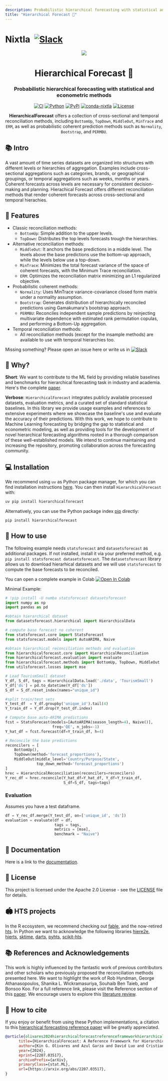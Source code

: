 ```yaml
---
description: Probabilistic hierarchical forecasting with statistical and econometric methods
title: "Hierarchical Forecast 👑"
---
```

# Nixtla &nbsp;[![Slack](https://img.shields.io/badge/Slack-4A154B?&logo=slack&logoColor=white)](https://join.slack.com/t/nixtlacommunity/shared_invite/zt-1pmhan9j5-F54XR20edHk0UtYAPcW4KQ)

<div align="center">
<img src="https://raw.githubusercontent.com/Nixtla/neuralforecast/main/nbs/imgs_indx/logo_mid.png" />
<h1 align="center">Hierarchical Forecast 👑</h1>
<h3 align="center">Probabilistic hierarchical forecasting with statistical and econometric methods</h3>
    
[![CI](https://github.com/Nixtla/hierarchicalforecast/actions/workflows/ci.yml/badge.svg)](https://github.com/Nixtla/hierarchicalforecast/actions/workflows/ci.yml)
[![Python](https://img.shields.io/pypi/pyversions/hierarchicalforecast)](https://pypi.org/project/hierarchicalforecast/)
[![PyPi](https://img.shields.io/pypi/v/hierarchicalforecast?color=blue)](https://pypi.org/project/hierarchicalforecast/)
[![conda-nixtla](https://img.shields.io/conda/vn/conda-forge/hierarchicalforecast?color=seagreen&label=conda)](https://anaconda.org/conda-forge/hierarchicalforecast)
[![License](https://img.shields.io/badge/License-Apache_2.0-blue.svg)](https://github.com/Nixtla/hierarchicalforecast/blob/main/LICENSE)
    
**HierarchicalForecast** offers a collection of cross-sectional and temporal reconciliation methods, including `BottomUp`, `TopDown`, `MiddleOut`, `MinTrace` and `ERM`, as well as probabilistic coherent prediction methods such as `Normality`, `Bootstrap`, and `PERMBU`.
</div>

## 📚 Intro
A vast amount of time series datasets are organized into structures with different levels or hierarchies of aggregation. Examples include cross-sectional aggregations such as categories, brands, or geographical groupings, or temporal aggregations such as weeks, months or years. Coherent forecasts across levels are necessary for consistent decision-making and planning. Hierachical Forecast offers different reconciliation methods that render coherent forecasts across cross-sectional and temporal hierachies. 

## 🎊 Features 

* Classic reconciliation methods:
    - `BottomUp`: Simple addition to the upper levels.
    - `TopDown`: Distributes the top levels forecasts trough the hierarchies.
* Alternative reconciliation methods:
    - `MiddleOut`: It anchors the base predictions in a middle level. The levels above the base predictions use the bottom-up approach, while the levels below use a top-down.
    - `MinTrace`: Minimizes the total forecast variance of the space of coherent forecasts, with the Minimum Trace reconciliation.
    - `ERM`: Optimizes the reconciliation matrix minimizing an L1 regularized objective.
* Probabilistic coherent methods:
    - `Normality`: Uses MinTrace variance-covariance closed form matrix under a normality assumption.
    - `Bootstrap`: Generates distribution of hierarchically reconciled predictions using Gamakumara's bootstrap approach.
    - `PERMBU`: Reconciles independent sample predictions by reinjecting multivariate dependence with estimated rank permutation copulas, and performing a Bottom-Up aggregation.
* Temporal reconciliation methods:
    - All reconciliation methods (except for the insample methods) are available to use with temporal hierarchies too.

Missing something? Please open an issue here or write us in [![Slack](https://img.shields.io/badge/Slack-4A154B?&logo=slack&logoColor=white)](https://join.slack.com/t/nixtlaworkspace/shared_invite/zt-135dssye9-fWTzMpv2WBthq8NK0Yvu6A)

## 📖 Why? 

**Short**: We want to contribute to the ML field by providing reliable baselines and benchmarks for hierarchical forecasting task in industry and academia. Here's the complete [paper](https://arxiv.org/abs/2207.03517).

**Verbose**: `HierarchicalForecast` integrates publicly available processed datasets, evaluation metrics, and a curated set of standard statistical baselines. In this library we provide usage examples and references to extensive experiments where we showcase the baseline's use and evaluate the accuracy of their predictions. With this work, we hope to contribute to Machine Learning forecasting by bridging the gap to statistical and econometric modeling, as well as providing tools for the development of novel hierarchical forecasting algorithms rooted in a thorough comparison of these well-established models. We intend to continue maintaining and increasing the repository, promoting collaboration across the forecasting community.

## 💻 Installation

We recommend using `uv` as Python package manager, for which you can find installation instructions [here](https://docs.astral.sh/uv/getting-started/installation/). You can then install `HierarchicalForecast` with:

```python
uv pip install hierarchicalforecast
```

Alternatively, you can use the Python package index [pip](https://pypi.org) directly:

```python
pip install hierarchicalforecast
```


## 🧬 How to use

The following example needs `statsforecast` and `datasetsforecast` as additional packages. If not installed, install it via your preferred method, e.g. `pip install statsforecast datasetsforecast`.
The `datasetsforecast` library allows us to download hierarhical datasets and we will use `statsforecast` to compute the base forecasts to be reconciled.

You can open a complete example in Colab [![Open In Colab](https://colab.research.google.com/assets/colab-badge.svg)](https://colab.research.google.com/github/nixtla/hierarchicalforecast/blob/main/nbs/examples/TourismSmall.ipynb)

Minimal Example:
```python
# !pip install -U numba statsforecast datasetsforecast
import numpy as np
import pandas as pd

#obtain hierarchical dataset
from datasetsforecast.hierarchical import HierarchicalData

# compute base forecast no coherent
from statsforecast.core import StatsForecast
from statsforecast.models import AutoARIMA, Naive

#obtain hierarchical reconciliation methods and evaluation
from hierarchicalforecast.core import HierarchicalReconciliation
from hierarchicalforecast.evaluation import evaluate
from hierarchicalforecast.methods import BottomUp, TopDown, MiddleOut
from utilsforecast.losses import mse

# Load TourismSmall dataset
Y_df, S_df, tags = HierarchicalData.load('./data', 'TourismSmall')
Y_df['ds'] = pd.to_datetime(Y_df['ds'])
S_df = S_df.reset_index(names="unique_id")

#split train/test sets
Y_test_df  = Y_df.groupby('unique_id').tail(4)
Y_train_df = Y_df.drop(Y_test_df.index)

# Compute base auto-ARIMA predictions
fcst = StatsForecast(models=[AutoARIMA(season_length=4), Naive()],
                     freq='QE', n_jobs=-1)
Y_hat_df = fcst.forecast(df=Y_train_df, h=4)

# Reconcile the base predictions
reconcilers = [
    BottomUp(),
    TopDown(method='forecast_proportions'),
    MiddleOut(middle_level='Country/Purpose/State',
              top_down_method='forecast_proportions')
]
hrec = HierarchicalReconciliation(reconcilers=reconcilers)
Y_rec_df = hrec.reconcile(Y_hat_df=Y_hat_df, Y_df=Y_train_df,
                          S_df=S_df, tags=tags)
```

### Evaluation
Assumes you have a test dataframe.

```python
df = Y_rec_df.merge(Y_test_df, on=['unique_id', 'ds'])
evaluation = evaluate(df = df,
                      tags = tags,
                      metrics = [mse],
                      benchmark = "Naive")
```

## 📖 Documentation
Here is a link to the [documentation](https://nixtlaverse.nixtla.io/hierarchicalforecast/index.html).

## 📃 License
This project is licensed under the Apache 2.0 License - see the [LICENSE](https://github.com/Nixtla/hierarchicalforecast/blob/main/LICENSE) file for details.

## 🏟 HTS projects
In the R ecosystem, we recommend checking out [fable](http://fable.tidyverts.org/), and the now-retired [hts](https://github.com/earowang/hts).
In Python we want to acknowledge the following libraries [hiere2e](https://github.com/rshyamsundar/gluonts-hierarchical-ICML-2021), [hierts](https://github.com/elephaint/hierts), [sktime](https://github.com/sktime/sktime-tutorial-pydata-berlin-2022), [darts](https://github.com/unit8co/darts), [pyhts](https://github.com/AngelPone/pyhts), [scikit-hts](https://github.com/carlomazzaferro/scikit-hts).

## 📚 References and Acknowledgements
This work is highly influenced by the fantastic work of previous contributors and other scholars who previously proposed the reconciliation methods presented here. We want to highlight the work of Rob Hyndman, George Athanasopoulos, Shanika L. Wickramasuriya, Souhaib Ben Taieb, and Bonsoo Koo. For a full reference link, please visit the Reference section of this [paper](https://arxiv.org/pdf/2207.03517.pdf).
We encourage users to explore this [literature review](https://otexts.com/fpp3/hierarchical-reading.html).

## 🙏 How to cite
If you enjoy or benefit from using these Python implementations, a citation to this [hierarchical forecasting reference paper](https://arxiv.org/abs/2207.03517) will be greatly appreciated.
```bibtex
@article{olivares2024hierarchicalforecastreferenceframeworkhierarchical,
      title={HierarchicalForecast: A Reference Framework for Hierarchical Forecasting in Python}, 
      author={Kin G. Olivares and Azul Garza and David Luo and Cristian Challú and Max Mergenthaler and Souhaib Ben Taieb and Shanika L. Wickramasuriya and Artur Dubrawski},
      year={2024},
      eprint={2207.03517},
      archivePrefix={arXiv},
      primaryClass={stat.ML},
      url={https://arxiv.org/abs/2207.03517}, 
}
```
